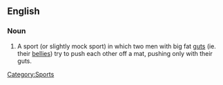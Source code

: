 ==English==
===Noun===
{{en-noun|-|sg=[[gut]] [[barging]]}}
# {{British}} A sport (or slightly mock sport) in which two men with big fat [[gut]]s (ie. their [[belly|bellies]]) try to push each other off a mat, pushing only with their guts.
[[Category:Sports]]